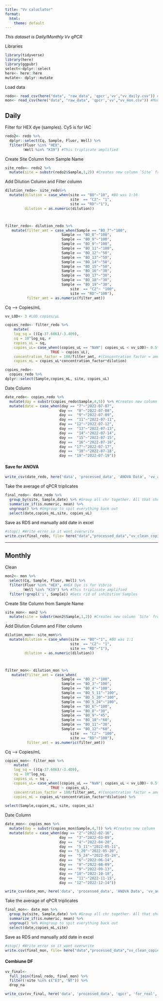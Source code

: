 ```yaml
---
title: "Vv caluclator"
format:
  html:
    theme: default
---
```


*This dataset is Daily/Monthly Vv qPCR*

Libraries

```r
library(tidyverse)
library(here)
library(ggpubr)
select<-dplyr::select
here<- here::here
mutate<- dplyr::mutate
```

Load data

```r
redo<- read_csv(here("data", "raw_data", 'qpcr','vv',"vv_daily.csv")) #Trial 2 is good Trial for daily
mon<- read_csv(here("data", "raw_data", 'qpcr','vv',"vv_mon.csv")) #Monthly
```

## Daily

Filter for HEX dye (samples). Cy5 is for IAC

```r
redo2<- redo %>% 
  dplyr::select(Cq, Sample, Fluor, Well) %>%
  filter(Fluor %in% "HEX",
        !Well %in% "K19") #This triplicate amplified 
```

Create Site Column from Sample Name

```r
site_redo<- redo2 %>%
  mutate(site = substr(redo2$Sample,1,2)) #Creates new column `Site` from the first two letters in `Sample` (BO16 becomes BO)
```

Add Dilution Column and Filter column

```r
dilution_redo<- site_redo%>%
  mutate(dilution = case_when(site == "BO"~"10", #BO was 1:10
                              site  == "C2"~ "1",
                              site == "RD"~"1"),
         dilution = as.numeric(dilution))



filter_redo<- dilution_redo %>%
   mutate(filter_amt = case_when(Sample == "BO_7"~"100",
                          Sample == "BO_8"~"100",
                          Sample == "BO_9"~"100",
                          Sample == "BO_9"~"100",
                          Sample == "BO_11"~"100",
                          Sample == "BO_12"~"50",
                          Sample == "BO_13"~"50",
                          Sample == "BO_14"~"50",
                          Sample == "BO_15"~"50",
                          Sample == "BO_16"~"30",
                          Sample == "BO_17"~"30",
                          Sample == "BO_18"~"30",
                          Sample == "BO_19"~"30",
                              site  == "C2"~ "100",
                              site == "RD"~"100"),
          filter_amt = as.numeric(filter_amt)) 
```

Cq --> Copies/mL

```r
vv_LOD<- 3 #LOD copies/µL
```

```r

copies_redo<- filter_redo %>%
    mutate(
    log_sq = ((Cq-37.606)/-3.409), 
    sq = 10^log_sq, # 
    copies_uL = sq, 
    copies_uL= case_when((copies_uL == "NaN"| copies_uL < vv_LOD)~ 0.5*vv_LOD, #50% LOD
                     TRUE ~ copies_uL),
    concentration_factor = 100/filter_amt, #(Concentration factor = amount of eluted DNA from ZYMO) / (filter amount from vacuum filtration)
    copies_mL = copies_uL*concentration_factor*dilution) 


```

```r
copies_redo<-
  copies_redo %>%
dplyr::select(Sample,copies_mL, site, copies_uL)
```

Date Column

```r

date_redo<- copies_redo %>%
  mutate(day = substr(copies_redo$Sample,4,5)) %>% #Creates new column `date`
  mutate(date = case_when(day == "7"~"2022-07-07",
                         day ==  "8"~"2022-07-08",
                         day ==  "9"~"2022-07-09",
                         day ==  "11"~"2022-07-11",
                         day == "12"~"2022-07-12",
                         day ==  "13"~"2022-07-13",
                         day ==  "14"~"2022-07-14",
                         day ==  "15"~"2022-07-15",
                         day ==  "16"~"2022-07-16",
                         day == "17"~"2022-07-17",
                         day ==  "18"~"2022-07-18",
                         day == "19"~"2022-07-19"))


```

#### Save for ANOVA

```r
write_csv(date_redo, here('data', 'processed_data', 'ANOVA Data', 'vv_anova.csv'))
```

Take the average of qPCR triplicates

```r
final_redo<- date_redo %>% 
  group_by(site, Sample,date) %>% #Group all chr together. All that should be left out is the numeric vector we want to work with (in this case, copies_mL)
  summarize_if(is.numeric, mean) %>%
  ungroup() %>% #Ungroup to spit everything back out 
  select(date,copies_mL,site, copies_uL)
```

Save as RDS and manually add date in excel

```r
#stop() #Write error so it wont overwrite
write.csv(final_redo, file= here("data","processed_data","vv_clean_copies_redo.csv"))
```

------------------------------------------------------------------------

## Monthly

Clean

```r
mon2<- mon %>% 
  select(Cq, Sample, Fluor, Well) %>%
  filter(Fluor %in% "HEX", #HEX Dye is for Vibrio
        !Well %in% "K19") %>% #This triplicate amplified 
  filter(!grepl('i', Sample)) #Gets rid of inhibition Samples 
```

Create Site Column from Sample Name

```r
site_mon<- mon2 %>%
  mutate(site = substr(mon2$Sample,1,2)) #Creates new column `Site` from the first two letters in `Sample` (BO16 becomes BO)
```

Add Dilution Column and Filter column

```r
dilution_mon<- site_mon%>%
  mutate(dilution = case_when(site == "BO"~"1", #BO was 1:1
                              site  == "C2"~ "1",
                              site == "RD"~"1"),
         dilution = as.numeric(dilution))



filter_mon<- dilution_mon %>%
   mutate(filter_amt = case_when(
                          Sample == "BO_2"~"100",
                          Sample == "BO_3"~"100",
                          Sample == "BO_4"~"100",
                          Sample == "BO_5_11"~"100",
                          Sample == "BO_5_20"~"100",
                          Sample == "BO_5_24"~"100",
                          Sample == "BO_6"~"100",
                          Sample == "BO_8"~"30",
                          Sample == "BO_9"~"45",
                          Sample == "BO_10"~"60",
                          Sample == "BO_11"~"30",
                          Sample == "BO_12"~"60",
                              site  == "C2"~ "100",
                              site == "RD"~"100"),
          filter_amt = as.numeric(filter_amt)) 
```

Cq --> Copies/mL

```r

copies_mon<- filter_mon %>%
    mutate(
    log_sq = ((Cq-37.606)/-3.409),
    sq = 10^log_sq, 
    copies_uL = sq , 
    copies_uL= case_when((copies_uL == "NaN"| copies_uL < vv_LOD)~ 0.5*vv_LOD, #50% LOD
                     TRUE ~ copies_uL),
    concentration_factor = 100/filter_amt, #(Concentration factor = amount of eluted DNA from ZYMO) / (filter amount from vacuum filtration)
    copies_mL = copies_uL*concentration_factor*dilution) %>%
    
select(Sample,copies_mL, site, copies_uL)


```

Date Column

```r
date_mon<- copies_mon %>%
  mutate(day = substr(copies_mon$Sample,4,7)) %>% #Creates new column `date`
  mutate(date = case_when(day == "2"~"2022-02-16",
                         day ==  "3"~"2022-03-09",
                         day ==  "4"~"2022-04-20",
                         day ==  "5_11"~"2022-05-11",
                         day == "5_20"~"2022-05-20",
                         day ==  "5_24"~"2022-05-24",
                         day ==  "6"~"2022-06-14",
                         day ==  "8"~"2022-08-09",
                         day ==  "9"~"2022-09-13",
                         day == "10"~"2022-10-18",
                         day ==  "11"~"2022-11-15",
                         day == "12"~"2022-12-14"))
```

```r
write_csv(date_mon, here('data', 'processed_data', 'ANOVA Data', 'vv_anova_monthly.csv'))
```

Take the average of qPCR triplicates

```r
final_mon<- date_mon %>% 
  group_by(site, Sample,date) %>% #Group all chr together. All that should be left out is the numeric vector we want to work with (in this case, copies_mL)
  summarize_if(is.numeric, mean) %>%
  ungroup() %>% #Ungroup to spit everything back out 
  select(date,copies_mL,site)
```

Save as RDS and manually add date in excel

```r
#stop() #Write error so it wont overwrite
write.csv(final_mon, file= here("data","processed_data","vv_clean_copies_mon.csv"))
```

#### Combiune DF

```r
vv_final<-
  full_join(final_redo, final_mon) %>%
  filter(!site %in% c("E3", "NT")) %>%
  drop_na

write_csv(vv_final, here('data', 'processed_data', 'qpcr', 'for_real', 'vv_final.csv'))
```

